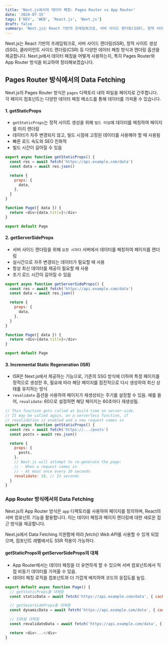 ```yaml
---
title: 'Next.js에서의 데이터 페칭: Pages Router vs App Router'
date: '2024-07-15'
tags: ['DEV', 'WEB', 'React.js', 'Next.js']
draft: false
summary: 'Next.js는 React 기반의 프레임워크로, 서버 사이드 렌더링(SSR), 정적 사이트 생성(SSG), 클라이언트 사이드 렌더링(CSR) 등 다양한 데이터 페칭 방식과 렌더링 옵션을 제공합니다. Next.js에서 데이터 페칭을 어떻게 사용하는지, 특히 Pages Router와 App Router 방식을 비교하여 정리해보겠습니다.'
---
```


Next.js는 React 기반의 프레임워크로, 서버 사이드 렌더링(SSR), 정적 사이트 생성(SSG), 클라이언트 사이드 렌더링(CSR) 등 다양한 데이터 페칭 방식과 렌더링 옵션을 제공합니다. Next.js에서 데이터 페칭을 어떻게 사용하는지, 특히 Pages Router와 App Router 방식을 비교하여 정리해보겠습니다.

## Pages Router 방식에서의 Data Fetching

Next.js의 Pages Router 방식은 `pages` 디렉토리 내의 파일을 페이지로 간주합니다. 각 페이지 컴포넌트는 다양한 데이터 페칭 메소드를 통해 데이터를 가져올 수 있습니다.

#### 1. **getStaticProps**

- `getStaticProps`는 정적 사이트 생성을 위해 `빌드 타임`에 데이터를 페칭하여 페이지를 미리 렌더링
- 데이터가 자주 변경되지 않고, 빌드 시점에 고정된 데이터를 사용해야 할 때 사용됨
- 빠른 로드 속도와 SEO 친화적
- 빌드 시간이 길어질 수 있음

```javascript
export async function getStaticProps() {
  const res = await fetch('https://api.example.com/data')
  const data = await res.json()

  return {
    props: {
      data,
    },
  }
}

function Page({ data }) {
  return <div>{data.title}</div>
}

export default Page
```

#### 2. **getServerSideProps**

- 서버 사이드 렌더링을 위해 `요청 시마다` 서버에서 데이터를 페칭하여 페이지를 렌더링
- 실시간으로 자주 변경되는 데이터가 필요할 때 사용
- 항상 최신 데이터를 제공이 필요할 때 사용
- 초기 로드 시간이 길어질 수 있음

```javascript
export async function getServerSideProps() {
  const res = await fetch('https://api.example.com/data')
  const data = await res.json()

  return {
    props: {
      data,
    },
  }
}

function Page({ data }) {
  return <div>{data.title}</div>
}

export default Page
```

#### 3. **Incremental Static Regeneration (ISR)**

- ISR은 Next.js에서 제공하는 기능으로, 기존의 SSG 방식에 더하여 특정 페이지를 정적으로 생성한 후, 필요에 따라 해당 페이지를 점진적으로 다시 생성하여 최신 상태를 유지하는 방식
- `revalidate` 옵션을 사용하여 페이지가 재생성되는 주기를 설정할 수 있음. 예를 들어, `revalidate`: 60으로 설정하면 해당 페이지는 60초마다 재생성됨.

```javascript
// This function gets called at build time on server-side.
// It may be called again, on a serverless function, if
// revalidation is enabled and a new request comes in
export async function getStaticProps() {
  const res = await fetch('https://.../posts')
  const posts = await res.json()

  return {
    props: {
      posts,
    },
    // Next.js will attempt to re-generate the page:
    // - When a request comes in
    // - At most once every 10 seconds
    revalidate: 10, // In seconds
  }
}
```

### App Router 방식에서의 Data Fetching

Next.js의 App Router 방식은 `app` 디렉토리를 사용하여 페이지를 정의하며, React의 서버 컴포넌트 기능을 활용합니다. 이는 데이터 페칭과 페이지 렌더링에 대한 새로운 접근 방식을 제공합니다.

Next.js에서 Data Fetching 지원함에 따라 *fetch() Web API*를 사용할 수 있게 되었으며, 컴포넌트 레벨에서도 SSR 적용이 가능하다.

#### **getStaticProps와 getServerSideProps의 대체**

- App Router에서는 데이터 페칭을 더 유연하게 할 수 있으며 서버 컴포넌트에서 직접 비동기 데이터를 가져올 수 있음.
- 데이터 페칭 로직을 컴포넌트와 더 가깝게 배치하여 코드의 응집도를 높임.

```javascript
export default async function Page() {
  // getStaticProps를 대체함
  const staticData = await fetch('https://api.example.com/data', { cache: 'force-cache' })

  // getSeverSideProps를 대체함
  const dynamicData = await fetch('https://api.example.com/data', { cache: 'no-store' })

  // ISR을 대체함
  const revalidateData = await fetch('https://api.example.com/data', { next: { revalidate: 10 } })

  return <div>...</div>
}
```

